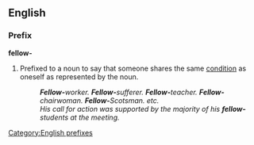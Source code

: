 ==English==
{{also|fellow}}
===Prefix===
'''fellow-'''

# Prefixed to a noun to say that someone shares the same [[condition]] as oneself as represented by the noun. 
#:'''''Fellow-'''worker. '''Fellow-'''sufferer. '''Fellow-'''teacher. '''Fellow-'''chairwoman. '''Fellow-'''Scotsman. etc.''
#:''His call for action was supported by the majority of his '''fellow-'''students at the meeting.''

[[Category:English prefixes]]